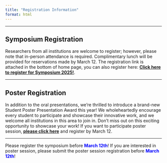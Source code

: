 ```yaml
---
title: "Registration Information"
format: html
---
```


----------------------------------------------------------------------

## Symposium Registration

Researchers from all institutions are welcome to register; however, please note that in-person attendance is required. Complimentary lunch will be provided for reservations made by March 12. The registration link is attached in the bottom of home page, you can also register here: [**Click here to register for Symposium 2025!**](https://docs.google.com/forms/d/e/1FAIpQLSeFLIrPz0kwp0TFKJLpNdbs3dYRzF0t8hcry2C_JRePVRLMSw/viewform?usp=header).

---------------------------------------------------------------------

## Poster Registration

In addition to the oral presentations, we're thrilled to introduce a brand-new Student Poster Presentation Award this year! We wholeheartedly encourage every student to participate and showcase their innovative work, and we welcome all institutions in this area to join in. Don't miss out on this exciting opportunity to showcase your work! If you want to participate poster session, [**please click here**](https://docs.google.com/forms/d/e/1FAIpQLSetdMwOBPiGi2psZv-bDyl0oIrOypKEIot5OxC7KKEKs2PI8g/viewform?usp=header) and register by March 12.

------------------------------------------------------------------------


Please register the symposium before [**March 12th**]{style="color:blue;"}! If you are interested in poster session, please submit the poster session registration before [**March 12th**]{style="color:blue;"}!
